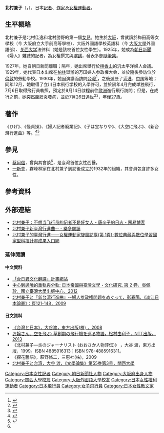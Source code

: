 {{Infobox person
| name          = 北村兼子
| image         = 北村兼子.jpg
| image size    = 180px
| alt           = 
| caption       = 任職大阪朝日新聞記者時
| birth_name    = 北村兼子
| birth_date    = {{Birth date|1903|11|26}}
| birth_place   = {{EOJ}}大阪府
| death_date    = {{Death date and age|1931|07|26|1903|11|26}} 
| death_place   = {{EOJ}}
| nationality   = {{EOJ}}
| other_names   = 
| occupation    = 記者、作家、女權運動者
| years_active  = 
| known_for     = 
| notable_works = 
}}
'''北村兼子'''（{{jpn|j=北村 兼子|hg=きたむら かねこ|rm=Kitamura Kaneko}}，{{bd|1903年|11月26日|1931年|7月26日}}），日本[[記者|記者]]、[[作家|作家]]及[[女權運動者|女權運動者]]。

==生平概略==
北村兼子是北村佳逸和北村勝野的第一個[[女兒|女兒]]。她生於[[大阪市|大阪]]，曾就讀於梅田高等女學校（今 大阪府立大手前高等學校）、大阪外國語學校英語科（今 [[大阪大學|大阪大學]]外國語部）、[[关西大学|关西大学]]法律科（她是該校首位女性學生）。1925年，她成為[[朝日新聞|朝日新聞]]《婦人》雜誌的記者，為女權撰文與[[演講|演講]]，發表多部[[隨筆集|隨筆集]]。

1927年，她自朝日新聞離職；隔年，她出席舉行於[[檀香山|檀香山]]的汎太平洋婦人会議。1929年，她代表日本出席在[[柏林|柏林]]舉辦的万国婦人参政権大会，並於隨後參訪位於[[倫敦|倫敦]]的勞動學校。1930年，她因演講而訪問[[日治台灣|台灣]]<ref name=":0">{{Cite book|url=https://books.google.com.tw/books?id=_jxKRIraIigC&pg=PA114&lpg=PA114&dq=%E6%9E%97%E6%94%80%E9%BE%8D&source=bl&ots=tD-8YpRzI-&sig=0dZwgrn9WlyNlgjSQSDxXdUiRz4&hl=en&sa=X&ved=0ahUKEwisrbmLv77YAhWEnpQKHRiuAcw4FBDoAQgjMAA#v=onepage&q=%E6%9E%97%E6%94%80%E9%BE%8D&f=false|title=中心到邊陲的重軌與分軌: 日本帝國與臺灣文學・文化研究|last=吳佩珍|first=|date=2012|publisher=國立臺灣大學出版中心|year=|isbn=9789860337631|location=|pages=|language=zh-TW|chapter=|access-date=2018-01-04|archive-date=2018-01-04|archive-url=https://web.archive.org/web/20180104192643/https://books.google.com.tw/books?id=_jxKRIraIigC&pg=PA114&lpg=PA114&dq=%E6%9E%97%E6%94%80%E9%BE%8D&source=bl&ots=tD-8YpRzI-&sig=0dZwgrn9WlyNlgjSQSDxXdUiRz4&hl=en&sa=X&ved=0ahUKEwisrbmLv77YAhWEnpQKHRiuAcw4FBDoAQgjMAA#v=onepage&q=%E6%9E%97%E6%94%80%E9%BE%8D&f=false|dead-url=no}}</ref>，之後遊歷了[[英屬香港|香港]]、[[中国|中国]]等地；同年12月，她取得了立川日本飛行学校的入學許可，並於隔年4月完成単独飛行，7月6日取得飛行員執照，預定於8月14日啟程前往[[歐洲|歐洲]]進行飛行訪問；但是，在成行之前，她突然[[腹膜炎|腹膜炎]]發病，並於7月26日[[過世|過世]]<ref>{{Cite journal|title=北村兼子氏関係資料の寄託について|author=年史編纂室|url=http://www.kansai-u.ac.jp/nenshi/issue/pdf/23_1-5.pdf|journal=関西大学年史紀要|issue=23|doi=|others=|year=|volume=|page=65-68|pmid=|access-date=2016-11-21|archive-date=2016-11-21|archive-url=https://web.archive.org/web/20161121153201/http://www.kansai-u.ac.jp/nenshi/issue/pdf/23_1-5.pdf|dead-url=no}}</ref><ref>{{Cite web|url=http://www.books.com.tw/web/sys_serialtext/?item=0010770549&page=1|title=太陽旗下的青春物語：活在日本時代的臺灣人>內容連載|accessdate=2018-01-04|work=博客來|archive-date=2018-01-05|archive-url=https://web.archive.org/web/20180105011354/http://www.books.com.tw/web/sys_serialtext/?item=0010770549&page=1|dead-url=no}}</ref>，年僅27歲。

== 著作 ==
《ひげ》、《怪貞操》、《婦人記者廃業記》、《子は宝なりや》、《大空に飛ぶ》、《新台灣行進曲》等。<ref>{{Cite web |url=https://www.amazon.co.jp/%E5%8C%97%E6%9D%91-%E5%85%BC%E5%AD%90/e/B001I7BDEQ |title=Amazon.co.jp: 北村 兼子:作品一覧、著者略歴 |accessdate=2016-11-21 |archive-date=2016-11-22 |archive-url=https://web.archive.org/web/20161122071440/https://www.amazon.co.jp/%E5%8C%97%E6%9D%91-%E5%85%BC%E5%AD%90/e/B001I7BDEQ |dead-url=no }}</ref><ref>{{Cite web |url=http://www.yumani.co.jp/np/searchresult.html;jsessionid=3CDF0307ABC4308C004402BFBFE1E167?writer=%E5%8C%97%E6%9D%91%E5%85%BC%E5%AD%90 |title=検索結果 著者・監修者：北村兼子 　-　ゆまに書房 |accessdate=2016-11-21 |archive-date=2018-09-29 |archive-url=https://web.archive.org/web/20180929023553/http://www.yumani.co.jp/np/searchresult.html;jsessionid=3CDF0307ABC4308C004402BFBFE1E167?writer=%E5%8C%97%E6%9D%91%E5%85%BC%E5%AD%90 |dead-url=no }}</ref>

== 參見 ==
*[[蔡阿信|蔡阿信]]，曾與其會談<ref name=":0" />，是臺灣首位女性西醫。
*[[一新會|一新會]]，霧峰林家在北村兼子到訪後成立於1932年的組織，其會員包含許多女性。

== 參考資料 ==
{{reflist}}

== 外部連結 ==
*[https://web.archive.org/web/20161121160331/http://tang-xinzi.blog.163.com/blog/static/127089339201524101331816/?formlife 北村兼子：不想当飞行员的记者不是好女人 - 唐辛子的日志 - 网易博客]
*[https://web.archive.org/web/20150513054618/http://reader.roodo.com/kcn/archives/19387702.html 北村兼子新臺灣行進曲-- - 樂多閱讀]
*[http://digitalarchives.tw/Exhibition/3983/1.html 北村兼子的臺灣行進——女權運動家旋風訪臺(第 1頁)-數位典藏與數位學習國家型科技計畫成果入口網] {{Wayback|url=http://digitalarchives.tw/Exhibition/3983/1.html |date=20160630165340 }}

=== 延伸閱讀 ===
==== 中文資料 ====
*[http://web.nchu.edu.tw/~hcc/transplan/speech_01.htm 「台日異文化翻譯」計畫網站] {{Wayback|url=http://web.nchu.edu.tw/~hcc/transplan/speech_01.htm |date=20161121232706 }}
*[https://books.google.com.tw/books?id=_jxKRIraIigC&pg=PA71&lpg=PA71&dq=%E5%8C%97%E6%9D%91%E5%85%BC%E5%AD%90&source=bl&ots=tC5c3lOGN-&sig=WaNQ_lO6w6J88jB5B-bbN3R_XGM&hl=zh-TW&sa=X&ved=0ahUKEwiHtsH58rnQAhXIbrwKHRUnDaUQ6AEIPDAJ#v=onepage&q=%E5%8C%97%E6%9D%91%E5%85%BC%E5%AD%90&f=false 中心到邊陲的重軌與分軌: 日本帝國與臺灣文學・文化研究, 第 2 卷，吳佩珍，國立臺灣大學出版中心，2012] {{Wayback|url=https://books.google.com.tw/books?id=_jxKRIraIigC&pg=PA71&lpg=PA71&dq=%E5%8C%97%E6%9D%91%E5%85%BC%E5%AD%90&source=bl&ots=tC5c3lOGN-&sig=WaNQ_lO6w6J88jB5B-bbN3R_XGM&hl=zh-TW&sa=X&ved=0ahUKEwiHtsH58rnQAhXIbrwKHRUnDaUQ6AEIPDAJ#v=onepage&q=%E5%8C%97%E6%9D%91%E5%85%BC%E5%AD%90&f=false |date=20161121232440 }}
*[http://readopac1.ncl.edu.tw/nclJournal/search/detail.jsp?sysId=0006688105&dtdId=000040&search_type=detail&la=ch 北村兼子と『新台湾行進曲』--婦人参政権問題をめぐって，彭春陽，《淡江日本論叢》：頁121-148，2009 ] {{Wayback|url=http://readopac1.ncl.edu.tw/nclJournal/search/detail.jsp?sysId=0006688105&dtdId=000040&search_type=detail&la=ch |date=20161121232920 }}
==== 日文資料 ====
*[http://www.th.gov.tw/epaper/site/page/141/2049 《台灣と日本》，大谷渡，東方出版(株) ，2008] {{Wayback|url=http://www.th.gov.tw/epaper/site/page/141/2049 |date=20161121160225 }}
*[https://books.google.com.tw/books?id=_nbO4IWJyCQC&pg=PA118&lpg=PA118&dq=%E5%8C%97%E6%9D%91%E5%85%BC%E5%AD%90&source=bl&ots=euWv0lH9WE&sig=BS0_yvzSTrK_cGSKygdk31yuRNE&hl=zh-TW&sa=X&ved=0ahUKEwi73-HFoLrQAhXIJpQKHZbrBtg4ChDoAQgiMAE#v=onepage&q=%E5%8C%97%E6%9D%91%E5%85%BC%E5%AD%90&f=false お嬢さん、空を飛ぶ: 草創期の飛行機を巡る物語，松村由利子，NTT出版，2013] {{Wayback|url=https://books.google.com.tw/books?id=_nbO4IWJyCQC&pg=PA118&lpg=PA118&dq=%E5%8C%97%E6%9D%91%E5%85%BC%E5%AD%90&source=bl&ots=euWv0lH9WE&sig=BS0_yvzSTrK_cGSKygdk31yuRNE&hl=zh-TW&sa=X&ved=0ahUKEwi73-HFoLrQAhXIJpQKHZbrBtg4ChDoAQgiMAE#v=onepage&q=%E5%8C%97%E6%9D%91%E5%85%BC%E5%AD%90&f=false |date=20161121234028 }}
*《北村兼子―炎のジャーナリスト (おおさか人物評伝)》 ，大谷 渡，東方出版，1999。ISBN 4885916313；ISBN 978-4885916311。
*《探花藝語》，萩野脩二，三恵社(株)，2009
*[http://ci.nii.ac.jp/els/110006160410.pdf?id=ART0008128250&type=pdf&lang=en&host=cinii&order_no=&ppv_type=0&lang_sw=&no=1479745262&cp= 北村兼子と台湾，大谷 渡，《文學論集》第55巻第3号，關西大學]{{Dead link|date=2019年10月 |bot=InternetArchiveBot |fix-attempted=yes }}

{{Authority control}}
{{DEFAULTSORT:kitamura kaneko}}
[[Category:日本女性記者|Category:日本女性記者]]
[[Category:朝日新聞社人物|Category:朝日新聞社人物]]
[[Category:大阪府出身人物|Category:大阪府出身人物]]
[[Category:關西大學校友|Category:關西大學校友]]
[[Category:大阪外國語大學校友|Category:大阪外國語大學校友]]
[[Category:日本女性權利運動者|Category:日本女性權利運動者]]
[[Category:日本飛行員|Category:日本飛行員]]
[[Category:女子飛行員|Category:女子飛行員]]
[[Category:日本女性散文家|Category:日本女性散文家]]